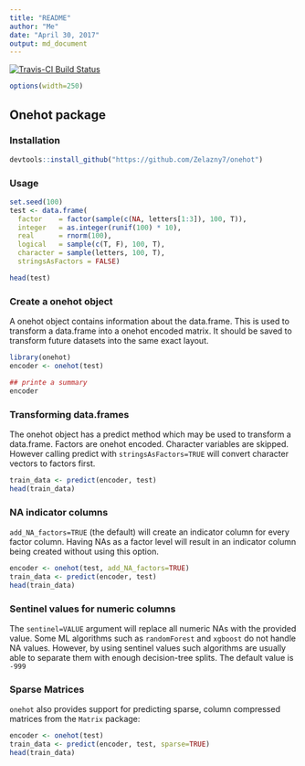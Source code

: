 ```yaml
---
title: "README"
author: "Me"
date: "April 30, 2017"
output: md_document
---
```


[![Travis-CI Build Status](https://travis-ci.org/Zelazny7/onehot.svg?branch=master)](https://travis-ci.org/Zelazny7/onehot)

```r
options(width=250)
```

## Onehot package

### Installation

```r
devtools::install_github("https://github.com/Zelazny7/onehot")
```

### Usage

```r
set.seed(100)
test <- data.frame(
  factor    = factor(sample(c(NA, letters[1:3]), 100, T)),
  integer   = as.integer(runif(100) * 10),
  real      = rnorm(100),
  logical   = sample(c(T, F), 100, T),
  character = sample(letters, 100, T),
  stringsAsFactors = FALSE)

head(test)
```

### Create a onehot object

A onehot object contains information about the data.frame. This is used to 
transform a data.frame into a onehot encoded matrix. It should be saved to
transform future datasets into the same exact layout.

```r
library(onehot)
encoder <- onehot(test)

## printe a summary
encoder
```

### Transforming data.frames

The onehot object has a predict method which may be used to transform a
data.frame. Factors are onehot encoded. Character variables are skipped.
However calling predict with `stringsAsFactors=TRUE` will convert character
vectors to factors first.

```r
train_data <- predict(encoder, test)
head(train_data)
```

### NA indicator columns

`add_NA_factors=TRUE` (the default) will create an indicator column for every factor column. Having NAs as a factor
level will result in an indicator column being created without using this option.

```r
encoder <- onehot(test, add_NA_factors=TRUE)
train_data <- predict(encoder, test)
head(train_data)
```


### Sentinel values for numeric columns 

The `sentinel=VALUE` argument will replace all numeric NAs with the provided value. Some ML algorithms such
as `randomForest` and `xgboost` do not handle NA values. However, by using sentinel values such algorithms are
usually able to separate them with enough decision-tree splits. The default value is `-999`

### Sparse Matrices

`onehot` also provides support for predicting sparse, column compressed matrices
from the `Matrix` package:

```r
encoder <- onehot(test)
train_data <- predict(encoder, test, sparse=TRUE)
head(train_data)
```
